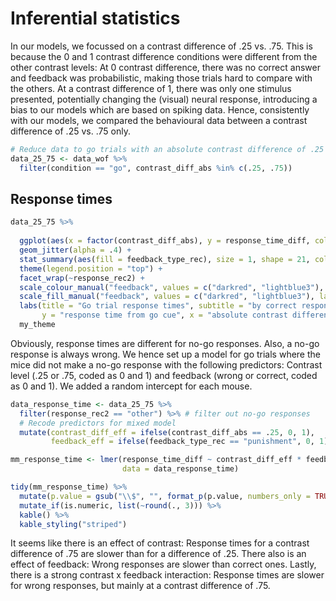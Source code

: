 
# Inferential statistics

In our models, we focussed on a contrast difference of .25 vs. .75. This is because the 0 and 1 contrast difference conditions were different from the other contrast levels: At 0 contrast difference, there was no correct answer and feedback was probabilistic, making those trials hard to compare with the others. At a contrast difference of 1, there was only one stimulus presented, potentially changing the (visual) neural response, introducing a bias to our models which are based on spiking data. Hence, consistently with our models, we compared the behavioural data between a contrast difference of .25 vs. .75 only.

```r
# Reduce data to go trials with an absolute contrast difference of .25 and .75
data_25_75 <- data_wof %>% 
  filter(condition == "go", contrast_diff_abs %in% c(.25, .75))
```


## Response times
```r
data_25_75 %>% 
  
  ggplot(aes(x = factor(contrast_diff_abs), y = response_time_diff, colour = feedback_type_rec)) +
  geom_jitter(alpha = .4) +
  stat_summary(aes(fill = feedback_type_rec), size = 1, shape = 21, colour = "black") +
  theme(legend.position = "top") +
  facet_wrap(~response_rec2) +
  scale_colour_manual("feedback", values = c("darkred", "lightblue3"), labels = c("wrong", "correct")) +
  scale_fill_manual("feedback", values = c("darkred", "lightblue3"), labels = c("wrong", "correct")) +
  labs(title = "Go trial response times", subtitle = "by correct response and contrast difference",
       y = "response time from go cue", x = "absolute contrast difference") +
  my_theme
```

Obviously, response times are different for no-go responses. Also, a no-go response is always wrong. We hence set up a model for go trials where the mice did not make a no-go response with the following predictors: Contrast level (.25 or .75, coded as 0 and 1) and feedback (wrong or correct, coded as 0 and 1). We added a random intercept for each mouse.

```r
data_response_time <- data_25_75 %>% 
  filter(response_rec2 == "other") %>% # filter out no-go responses
  # Recode predictors for mixed model
  mutate(contrast_diff_eff = ifelse(contrast_diff_abs == .25, 0, 1),
         feedback_eff = ifelse(feedback_type_rec == "punishment", 0, 1))

mm_response_time <- lmer(response_time_diff ~ contrast_diff_eff * feedback_eff + (1|mouse),
                         data = data_response_time)

tidy(mm_response_time) %>% 
  mutate(p.value = gsub("\\$", "", format_p(p.value, numbers_only = TRUE))) %>% 
  mutate_if(is.numeric, list(~round(., 3))) %>% 
  kable() %>% 
  kable_styling("striped")
```

It seems like there is an effect of contrast: Response times for a contrast difference of .75 are slower than for a difference of .25. There also is an effect of feedback: Wrong responses are slower than correct ones. Lastly, there is a strong contrast x feedback interaction: Response times are slower for wrong responses, but mainly at a contrast difference of .75.
